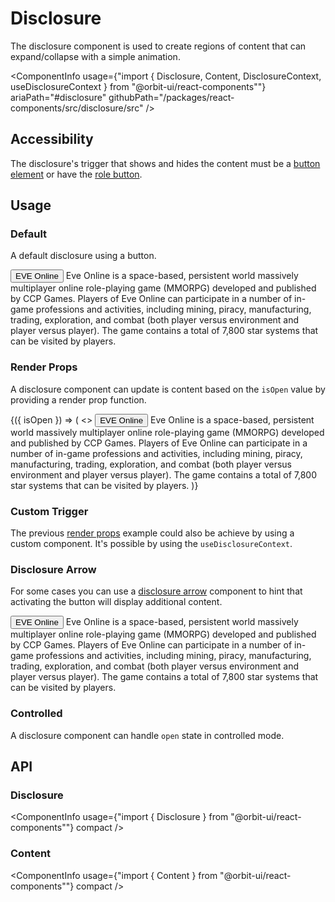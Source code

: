 
<Meta
    title="Components/Disclosure"
    id="disclosure"
/>

# Disclosure

<Tagline>The disclosure component is used to create regions of content that can expand/collapse with a simple animation.</Tagline>

<ComponentInfo
    usage={"import { Disclosure, Content, DisclosureContext, useDisclosureContext } from \"@orbit-ui/react-components\""}
    ariaPath="#disclosure"
    githubPath="/packages/react-components/src/disclosure/src"
/>

## Accessibility

The disclosure's trigger that shows and hides the content must be a [button element](https://developer.mozilla.org/en-US/docs/Web/HTML/Element/button) or have the [role button](https://developer.mozilla.org/en-US/docs/Web/Accessibility/ARIA/Roles/button_role).

## Usage

### Default

A default disclosure using a button.

<Preview>
    <Story name="default">
        <Disclosure>
            <Button>EVE Online</Button>
            <Content>Eve Online is a space-based, persistent world massively multiplayer online role-playing game (MMORPG) developed and published by CCP Games. Players of Eve Online can participate in a number of in-game professions and activities, including mining, piracy, manufacturing, trading, exploration, and combat (both player versus environment and player versus player). The game contains a total of 7,800 star systems that can be visited by players.</Content>
        </Disclosure>
    </Story>
</Preview>

### Render Props

A disclosure component can update is content based on the `isOpen` value by providing a render prop function.

<Preview>
    <Story name="render props">
        <Disclosure>
            {({ isOpen }) => (
                <>
                    <Button color={isOpen ? "primary" : "secondary"}>
                        EVE Online
                    </Button>
                    <Content>Eve Online is a space-based, persistent world massively multiplayer online role-playing game (MMORPG) developed and published by CCP Games. Players of Eve Online can participate in a number of in-game professions and activities, including mining, piracy, manufacturing, trading, exploration, and combat (both player versus environment and player versus player). The game contains a total of 7,800 star systems that can be visited by players.</Content>
                </>
            )}
        </Disclosure>
    </Story>
</Preview>

### Custom Trigger

The previous [render props](#render-props) example could also be achieve by using a custom component. It's possible by using the `useDisclosureContext`.

<Preview filePath="/disclosure/docs/CustomDisclosureTrigger" noInline />

### Disclosure Arrow

For some cases you can use a [disclosure arrow](?path=/docs/disclosure-arrow--context) component to hint that activating the button will display additional content.

<Preview>
    <Story name="disclosure arrow">
        <Disclosure>
            <Button>
                <Text>EVE Online</Text>
                <DisclosureArrow slot="right-icon" />
            </Button>
            <Content>Eve Online is a space-based, persistent world massively multiplayer online role-playing game (MMORPG) developed and published by CCP Games. Players of Eve Online can participate in a number of in-game professions and activities, including mining, piracy, manufacturing, trading, exploration, and combat (both player versus environment and player versus player). The game contains a total of 7,800 star systems that can be visited by players.</Content>
        </Disclosure>
    </Story>
</Preview>

### Controlled

A disclosure component can handle `open` state in controlled mode.

<Preview filePath="/disclosure/docs/ControlledDisclosure" />

## API

### Disclosure

<ComponentInfo
    usage={"import { Disclosure } from \"@orbit-ui/react-components\""}
    compact
/>

<ArgsTable of={InnerDisclosure} />

### Content

<ComponentInfo
    usage={"import { Content } from \"@orbit-ui/react-components\""}
    compact
/>

<ArgsTable of={InnerContent} />
